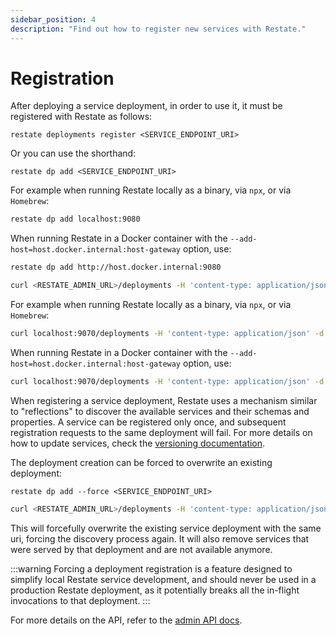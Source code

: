 ```yaml
---
sidebar_position: 4
description: "Find out how to register new services with Restate."
---
```



# Registration

After deploying a service deployment, in order to use it, it must be registered with Restate as follows:

<Tabs groupId="interface" queryString>
<TabItem value="cli" label="CLI">

```shell
restate deployments register <SERVICE_ENDPOINT_URI>
```

Or you can use the shorthand:

```shell
restate dp add <SERVICE_ENDPOINT_URI>
```

For example when running Restate locally as a binary, via `npx`, or via `Homebrew`:

```bash
restate dp add localhost:9080
```

When running Restate in a Docker container with the `--add-host=host.docker.internal:host-gateway` option, use:

```bash
restate dp add http://host.docker.internal:9080
```


</TabItem>
<TabItem value="curl" label="curl">

```bash
curl <RESTATE_ADMIN_URL>/deployments -H 'content-type: application/json' -d '{"uri": "<SERVICE_ENDPOINT_URI>"}'
```

For example when running Restate locally as a binary, via `npx`, or via `Homebrew`:

```bash
curl localhost:9070/deployments -H 'content-type: application/json' -d '{"uri": "localhost:9080"}'
```

When running Restate in a Docker container with the `--add-host=host.docker.internal:host-gateway` option, use:

```bash
curl localhost:9070/deployments -H 'content-type: application/json' -d '{"uri": "http://host.docker.internal:9080"}'
```

</TabItem>
</Tabs>



When registering a service deployment, Restate uses a mechanism similar to "reflections" to discover the available services and their schemas and properties. A service can be registered only once, and subsequent registration requests to the same deployment will fail. For more details on how to update services, check the [versioning documentation](/services/upgrades-removal).

The deployment creation can be forced to overwrite an existing deployment:

<Tabs groupId="interface" queryString>
<TabItem value="cli" label="CLI">

```shell
restate dp add --force <SERVICE_ENDPOINT_URI>
```

</TabItem>
<TabItem value="curl" label="curl">

```bash
curl <RESTATE_ADMIN_URL>/deployments -H 'content-type: application/json' -d '{"uri": "<SERVICE_ENDPOINT_URI>", "force": true}'
```

</TabItem>
</Tabs>


This will forcefully overwrite the existing service deployment with the same uri, forcing the discovery process again. It will also remove services that were served by that deployment and are not available anymore.

:::warning
Forcing a deployment registration is a feature designed to simplify local Restate service development, and should never be used in a production Restate deployment, as it potentially breaks all the in-flight invocations to that deployment.
:::

For more details on the API, refer to the [admin API docs](/references/admin-api#tag/deployment/operation/create_deployment).
